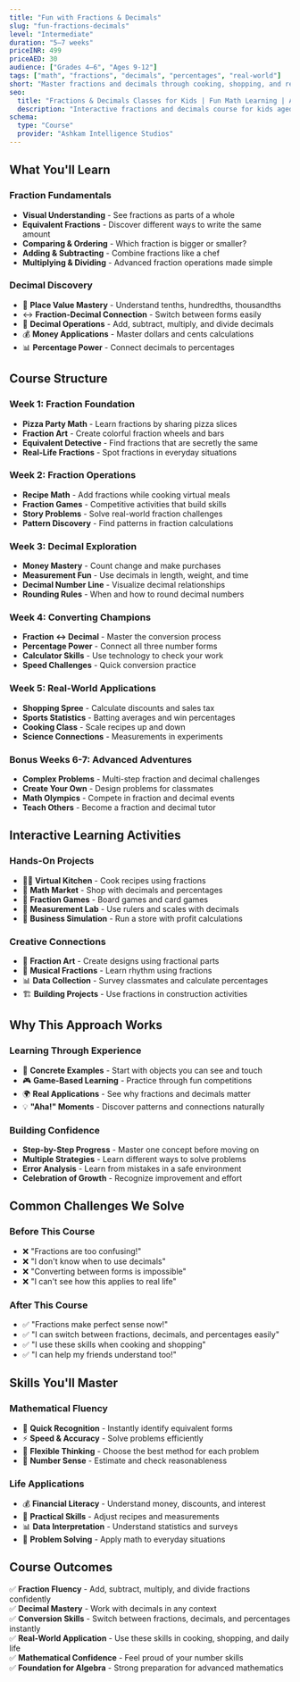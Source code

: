 ```yaml
---
title: "Fun with Fractions & Decimals"
slug: "fun-fractions-decimals"
level: "Intermediate"
duration: "5–7 weeks"
priceINR: 499
priceAED: 30
audience: ["Grades 4–6", "Ages 9-12"]
tags: ["math", "fractions", "decimals", "percentages", "real-world"]
short: "Master fractions and decimals through cooking, shopping, and real-life adventures that make these concepts click!"
seo:
  title: "Fractions & Decimals Classes for Kids | Fun Math Learning | AIS Academy"
  description: "Interactive fractions and decimals course for kids aged 9-12. Learn through cooking, games, and real-world applications."
schema:
  type: "Course"
  provider: "Ashkam Intelligence Studios"
---
```


## What You'll Learn

### Fraction Fundamentals
- **Visual Understanding** - See fractions as parts of a whole
- **Equivalent Fractions** - Discover different ways to write the same amount
- **Comparing & Ordering** - Which fraction is bigger or smaller?
- **Adding & Subtracting** - Combine fractions like a chef
- **Multiplying & Dividing** - Advanced fraction operations made simple

### Decimal Discovery
- 🔢 **Place Value Mastery** - Understand tenths, hundredths, thousandths
- ↔️ **Fraction-Decimal Connection** - Switch between forms easily
- 🧮 **Decimal Operations** - Add, subtract, multiply, and divide decimals
- 💰 **Money Applications** - Master dollars and cents calculations
- 📊 **Percentage Power** - Connect decimals to percentages

## Course Structure

### Week 1: Fraction Foundation
- **Pizza Party Math** - Learn fractions by sharing pizza slices
- **Fraction Art** - Create colorful fraction wheels and bars
- **Equivalent Detective** - Find fractions that are secretly the same
- **Real-Life Fractions** - Spot fractions in everyday situations

### Week 2: Fraction Operations
- **Recipe Math** - Add fractions while cooking virtual meals
- **Fraction Games** - Competitive activities that build skills
- **Story Problems** - Solve real-world fraction challenges
- **Pattern Discovery** - Find patterns in fraction calculations

### Week 3: Decimal Exploration
- **Money Mastery** - Count change and make purchases
- **Measurement Fun** - Use decimals in length, weight, and time
- **Decimal Number Line** - Visualize decimal relationships
- **Rounding Rules** - When and how to round decimal numbers

### Week 4: Converting Champions
- **Fraction ↔ Decimal** - Master the conversion process
- **Percentage Power** - Connect all three number forms
- **Calculator Skills** - Use technology to check your work
- **Speed Challenges** - Quick conversion practice

### Week 5: Real-World Applications
- **Shopping Spree** - Calculate discounts and sales tax
- **Sports Statistics** - Batting averages and win percentages
- **Cooking Class** - Scale recipes up and down
- **Science Connections** - Measurements in experiments

### Bonus Weeks 6-7: Advanced Adventures
- **Complex Problems** - Multi-step fraction and decimal challenges
- **Create Your Own** - Design problems for classmates
- **Math Olympics** - Compete in fraction and decimal events
- **Teach Others** - Become a fraction and decimal tutor

## Interactive Learning Activities

### Hands-On Projects
- 👨‍🍳 **Virtual Kitchen** - Cook recipes using fractions
- 🛒 **Math Market** - Shop with decimals and percentages
- 🎲 **Fraction Games** - Board games and card games
- 📐 **Measurement Lab** - Use rulers and scales with decimals
- 🏪 **Business Simulation** - Run a store with profit calculations

### Creative Connections
- 🎨 **Fraction Art** - Create designs using fractional parts
- 🎵 **Musical Fractions** - Learn rhythm using fractions
- 📊 **Data Collection** - Survey classmates and calculate percentages
- 🏗️ **Building Projects** - Use fractions in construction activities

## Why This Approach Works

### Learning Through Experience
- 🍕 **Concrete Examples** - Start with objects you can see and touch
- 🎮 **Game-Based Learning** - Practice through fun competitions
- 🌍 **Real Applications** - See why fractions and decimals matter
- 💡 **"Aha!" Moments** - Discover patterns and connections naturally

### Building Confidence
- **Step-by-Step Progress** - Master one concept before moving on
- **Multiple Strategies** - Learn different ways to solve problems
- **Error Analysis** - Learn from mistakes in a safe environment
- **Celebration of Growth** - Recognize improvement and effort

## Common Challenges We Solve

### Before This Course
- ❌ "Fractions are too confusing!"
- ❌ "I don't know when to use decimals"
- ❌ "Converting between forms is impossible"
- ❌ "I can't see how this applies to real life"

### After This Course
- ✅ "Fractions make perfect sense now!"
- ✅ "I can switch between fractions, decimals, and percentages easily"
- ✅ "I use these skills when cooking and shopping"
- ✅ "I can help my friends understand too!"

## Skills You'll Master

### Mathematical Fluency
- 🎯 **Quick Recognition** - Instantly identify equivalent forms
- ⚡ **Speed & Accuracy** - Solve problems efficiently
- 🔄 **Flexible Thinking** - Choose the best method for each problem
- 🧠 **Number Sense** - Estimate and check reasonableness

### Life Applications
- 💰 **Financial Literacy** - Understand money, discounts, and interest
- 🍳 **Practical Skills** - Adjust recipes and measurements
- 📊 **Data Interpretation** - Understand statistics and surveys
- 🎯 **Problem Solving** - Apply math to everyday situations

## Course Outcomes

✅ **Fraction Fluency** - Add, subtract, multiply, and divide fractions confidently  
✅ **Decimal Mastery** - Work with decimals in any context  
✅ **Conversion Skills** - Switch between fractions, decimals, and percentages instantly  
✅ **Real-World Application** - Use these skills in cooking, shopping, and daily life  
✅ **Mathematical Confidence** - Feel proud of your number skills  
✅ **Foundation for Algebra** - Strong preparation for advanced mathematics
